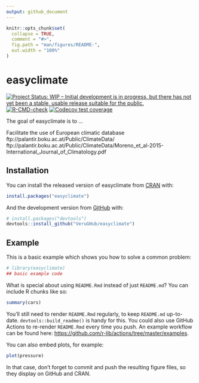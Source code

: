 ```yaml
---
output: github_document
---
```


<!-- README.md is generated from README.Rmd. Please edit that file -->

```r
knitr::opts_chunk$set(
  collapse = TRUE,
  comment = "#>",
  fig.path = "man/figures/README-",
  out.width = "100%"
)
```

# easyclimate

<!-- badges: start -->
[![Project Status: WIP – Initial development is in progress, but there has not yet been a stable, usable release suitable for the public.](https://www.repostatus.org/badges/latest/wip.svg)](https://www.repostatus.org/#wip)
[![R-CMD-check](https://github.com/VeruGHub/easyclimate/workflows/R-CMD-check/badge.svg)](https://github.com/VeruGHub/easyclimate/actions)
[![Codecov test coverage](https://codecov.io/gh/VeruGHub/easyclimate/branch/master/graph/badge.svg)](https://codecov.io/gh/VeruGHub/easyclimate?branch=master)
<!-- badges: end -->

The goal of easyclimate is to ...

Facilitate the use of European climatic database
ftp://palantir.boku.ac.at/Public/ClimateData/
ftp://palantir.boku.ac.at/Public/ClimateData/Moreno_et_al-2015-International_Journal_of_Climatology.pdf



## Installation

You can install the released version of easyclimate from [CRAN](https://CRAN.R-project.org) with:

``` r
install.packages("easyclimate")
```

And the development version from [GitHub](https://github.com/) with:

``` r
# install.packages("devtools")
devtools::install_github("VeruGHub/easyclimate")
```
## Example

This is a basic example which shows you how to solve a common problem:

```r
# library(easyclimate)
## basic example code
```

What is special about using `README.Rmd` instead of just `README.md`? You can include R chunks like so:

```r
summary(cars)
```

You'll still need to render `README.Rmd` regularly, to keep `README.md` up-to-date. `devtools::build_readme()` is handy for this. You could also use GitHub Actions to re-render `README.Rmd` every time you push. An example workflow can be found here: <https://github.com/r-lib/actions/tree/master/examples>.

You can also embed plots, for example:

```r
plot(pressure)
```

In that case, don't forget to commit and push the resulting figure files, so they display on GitHub and CRAN.
